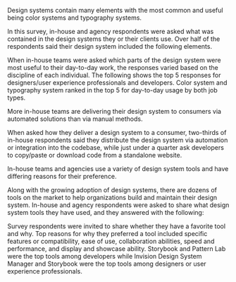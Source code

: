 
<ContentBlock>

Design systems contain many elements with the most common and useful being color systems and typography systems.

In this survey, in-house and agency respondents were asked what was contained in the design systems they or their clients use. Over half of the respondents said their design system included the following elements.

</ContentBlock>

<TopFeaturesElements />

<ContentBlock>

When in-house teams were asked which parts of the design system were most useful to their day-to-day work, the responses varied based on the discipline of each individual. The following shows the top 5 responses for designers/user experience professionals and developers. Color system and typography system ranked in the top 5 for day-to-day usage by both job types.

</ContentBlock>

<UsefulFeatureList />

<ContentBlock>

More in-house teams are delivering their design system to consumers via automated solutions than via manual methods.

When asked how they deliver a design system to a consumer, two-thirds of in-house respondents said they distribute the design system via automation or integration into the codebase, while just under a quarter ask developers to copy/paste or download code from a standalone website.

</ContentBlock>

<Diagram2a />

<ContentBlock>

In-house teams and agencies use a variety of design system tools and have differing reasons for their preference.

Along with the growing adoption of design systems, there are dozens of tools on the market to help organizations build and maintain their design system. In-house and agency respondents were asked to share what design system tools they have used, and they answered with the following:

</ContentBlock>

<TopFeaturesTools />

<ContentBlock>

Survey respondents were invited to share whether they have a favorite tool and why. Top reasons for why they preferred a tool included specific features or compatibility, ease of use, collaboration abilities, speed and performance, and display and showcase ability. Storybook and Pattern Lab were the top tools among developers while Invision Design System Manager and Storybook were the top tools among designers or user experience professionals.

</ContentBlock>

<TopToolsList />
